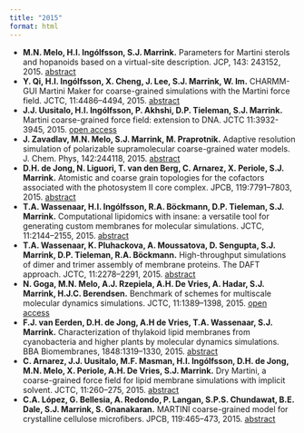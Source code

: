 ```yaml
---
title: "2015"
format: html
---
```


- **M.N. Melo, H.I. Ingólfsson, S.J. Marrink.** Parameters for Martini sterols and hopanoids based on a virtual-site description. JCP, 143: 243152, 2015. [abstract](http://dx.doi.org/10.1063/1.4937783)
- **Y. Qi, H.I. Ingólfsson, X. Cheng, J. Lee, S.J. Marrink, W. Im.** CHARMM-GUI Martini Maker for coarse-grained simulations with the Martini force field. JCTC, 11:4486–4494, 2015. [abstract](http://pubs.acs.org/doi/abs/10.1021/acs.jctc.5b00513?src=recsys)
- **J.J. Uusitalo, H.I. Ingólfsson, P. Akhshi, D.P. Tieleman, S.J. Marrink.** Martini coarse-grained force field: extension to DNA. JCTC 11:3932-3945, 2015. [open access](http://pubs.acs.org/doi/abs/10.1021/acs.jctc.5b00286)
- **J. Zavadlav, M.N. Melo, S.J. Marrink, M. Praprotnik.** Adaptive resolution simulation of polarizable supramolecular coarse-grained water models. J. Chem. Phys, 142:244118, 2015. [abstract](http://dx.doi.org/10.1063/1.4923008)
- **D.H. de Jong, N. Liguori, T. van den Berg, C. Arnarez, X. Periole, S.J. Marrink.** Atomistic and coarse grain topologies for the cofactors associated with the photosystem II core complex. JPCB, 119:7791–7803, 2015. [abstract](http://pubs.acs.org/doi/abs/10.1021/acs.jpcb.5b00809)
- **T.A. Wassenaar, H.I. Ingólfsson, R.A. Böckmann, D.P. Tieleman, S.J. Marrink.** Computational lipidomics with insane: a versatile tool for generating custom membranes for molecular simulations. JCTC, 11:2144–2155, 2015. [abstract](http://pubs.acs.org/doi/abs/10.1021/acs.jctc.5b00209)
- **T.A. Wassenaar, K. Pluhackova, A. Moussatova, D. Sengupta, S.J. Marrink, D.P. Tieleman, R.A. Böckmann.** High-throughput simulations of dimer and trimer assembly of membrane proteins. The DAFT approach. JCTC, 11:2278–2291, 2015. [abstract](http://pubs.acs.org/doi/abs/10.1021/ct5010092?src=recsys)
- **N. Goga, M.N. Melo, A.J. Rzepiela, A.H. De Vries, A. Hadar, S.J. Marrink, H.J.C. Berendsen.** Benchmark of schemes for multiscale molecular dynamics simulations. JCTC, 11:1389–1398, 2015.  [open access](http://pubs.acs.org/doi/abs/10.1021/ct501102b)
- **F.J. van Eerden, D.H. de Jong, A.H de Vries, T.A. Wassenaar, S.J. Marrink.** Characterization of thylakoid lipid membranes from cyanobacteria and higher plants by molecular dynamics simulations. BBA Biomembranes, 1848:1319–1330, 2015. [abstract](http://dx.doi.org/10.1016/j.bbamem.2015.02.025)
- **C. Arnarez, J.J. Uusitalo, M.F. Masman, H.I. Ingólfsson, D.H. de Jong, M.N. Melo, X. Periole, A.H. De Vries, S.J. Marrink.** Dry Martini, a coarse-grained force field for lipid membrane simulations with implicit solvent. JCTC, 11:260–275, 2015. [abstract](http://pubs.acs.org/doi/abs/10.1021/ct500477k?journalCode=jctcce)
- **C.A. López, G. Bellesia, A. Redondo, P. Langan, S.P.S. Chundawat, B.E. Dale, S.J. Marrink, S. Gnanakaran.** MARTINI coarse-grained model for crystalline cellulose microfibers. JPCB, 119:465–473, 2015. [abstract](http://pubs.acs.org/doi/abs/10.1021/jp5105938?journalCode=jpcbfk)